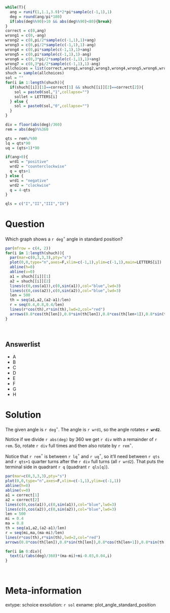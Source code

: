 ```r
while(T){
  ang = runif(1,1.1,3.9)*2*pi*sample(c(-1,1),1)
  deg = round(ang/pi*180)
  if(abs(deg%%90)>10 && abs(deg%%90)<80){break}
}
correct = c(0,ang)
wrong1 = c(0,-ang)
wrong2 = c(0,pi/2*sample(c(-1,1),1)+ang)
wrong3 = c(0,pi/2*sample(c(-1,1),1)-ang)
wrong4 = c(0,pi*sample(c(-1,1),1)+ang)
wrong5 = c(0,pi*sample(c(-1,1),1)-ang)
wrong6 = c(0,3*pi/2*sample(c(-1,1),1)+ang)
wrong7 = c(0,3*pi/2*sample(c(-1,1),1)-ang)
allchoices = list(correct,wrong1,wrong2,wrong3,wrong4,wrong5,wrong6,wrong7)
shuch = sample(allchoices)
sol = ""
for(i in 1:length(shuch)){
  if(shuch[[i]][1]==correct[1] && shuch[[i]][2]==correct[2]){
    sol = paste0(sol,"1",collapse="")
    sollet = LETTERS[i]
  } else {
    sol = paste0(sol,"0",collapse="")
  }
}

div = floor(abs(deg)/360)
rem = abs(deg)%%360

qts = rem%/%90
lq = qts*90
uq = (qts+1)*90

if(ang>0){
  wrd1 = "positive"
  wrd2 = "counterclockwise"
  q = qts+1
} else {
  wrd1 = "negative"
  wrd2 = "clockwise"
  q = 4-qts
}

qls = c("I","II","III","IV")

```

Question
========

Which graph shows a `r deg`$^\circ$ angle in standard position?

```r
par(mfrow = c(4, 2))
for(i in 1:length(shuch)){
  par(mar=c(0,3,3,3),pty="s")
  plot(0,0,type="n",axes=F,xlim=c(-1,1),ylim=c(-1,1),main=LETTERS[i])
  abline(h=0)
  abline(v=0)
  a1 = shuch[[i]][1]
  a2 = shuch[[i]][2]
  lines(c(0,cos(a1)),c(0,sin(a1)),col="blue",lwd=3)
  lines(c(0,cos(a2)),c(0,sin(a2)),col="blue",lwd=3)
  len = 500
  th = seq(a1,a2,(a2-a1)/len)
  r = seq(0.4,0.8,0.4/len)
  lines(r*cos(th),r*sin(th),lwd=2,col="red")
  arrows(0.8*cos(th[len]),0.8*sin(th[len]),0.8*cos(th[len+1]),0.8*sin(th[len+1]),lwd=2,col="red",length=0.1)
}

```
\

Answerlist
--------

* A
* B
* C
* D
* E
* F
* G
* H



Solution
========

The given angle is `r deg`$^\circ$. The angle is `r wrd1`, so the angle rotates **`r wrd2`**.

Notice if we divide `r abs(deg)` by 360 we get `r div` with a remainder of `r rem`. So, rotate `r div` full times and then also rotate by `r rem`$^\circ$. 

Notice that `r rem`$^\circ$ is between `r lq`$^\circ$ and `r uq`$^\circ$, so it'll need between `r qts` and `r qts+1` quarter turns after the `r div` full turns (all `r wrd2`). That puts the terminal side in quadrant `r q` (quadrant `r qls[q]`).

```r

par(mar=c(0,3,3,3),pty="s")
plot(0,0,type="n",axes=F,xlim=c(-1,1),ylim=c(-1,1))
abline(h=0)
abline(v=0)
a1 = correct[1]
a2 = correct[2]
lines(c(0,cos(a1)),c(0,sin(a1)),col="blue",lwd=3)
lines(c(0,cos(a2)),c(0,sin(a2)),col="blue",lwd=3)
len = 500
mi = 0.4
ma = 0.8
th = seq(a1,a2,(a2-a1)/len)
r = seq(mi,ma,(ma-mi)/len)
lines(r*cos(th),r*sin(th),lwd=2,col="red")
arrows(0.8*cos(th[len]),0.8*sin(th[len]),0.8*cos(th[len+1]),0.8*sin(th[len+1]),lwd=2,col="red",length=0.2)

for(i in 0:div){
  text(i/(abs(deg)/360)*(ma-mi)+mi-0.03,0.04,i)
}

```
\



Meta-information
============
extype: schoice
exsolution: `r sol`
exname: plot_angle_standard_position
